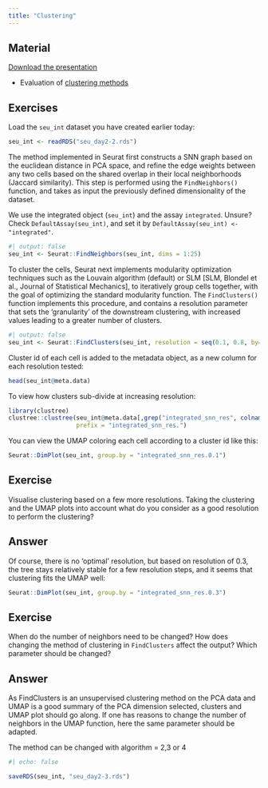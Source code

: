 ```yaml
---
title: "Clustering"
---
```


## Material

[Download the presentation](../assets/pdf/scRNAseq_clustering_RM.pdf)

- Evaluation of [clustering methods](https://f1000research.com/articles/7-1141)

## Exercises

Load the `seu_int` dataset you have created earlier today:

```r
seu_int <- readRDS("seu_day2-2.rds")
```

The method implemented in Seurat first constructs a SNN graph based on the euclidean distance in PCA space, and refine the edge weights between any two cells based on the shared overlap in their local neighborhoods (Jaccard similarity). This step is performed using the `FindNeighbors()` function, and takes as input the previously defined dimensionality of the dataset.

::: {.callout-note}
We use the integrated object (`seu_int`) and the assay `integrated`. Unsure? Check `DefaultAssay(seu_int)`, and set it by `DefaultAssay(seu_int) <- "integrated"`. 
:::

```r
#| output: false
seu_int <- Seurat::FindNeighbors(seu_int, dims = 1:25)
```

To cluster the cells, Seurat next implements modularity optimization techniques such as the Louvain algorithm (default) or SLM [SLM, Blondel et al., Journal of Statistical Mechanics], to iteratively group cells together, with the goal of optimizing the standard modularity function. The `FindClusters()` function implements this procedure, and contains a resolution parameter that sets the ‘granularity’ of the downstream clustering, with increased values leading to a greater number of clusters.

```r
#| output: false
seu_int <- Seurat::FindClusters(seu_int, resolution = seq(0.1, 0.8, by=0.1))
```

Cluster id of each cell is added to the metadata object, as a new column for each resolution tested:

```r
head(seu_int@meta.data)
```

To view how clusters sub-divide at increasing resolution:

```r
library(clustree)
clustree::clustree(seu_int@meta.data[,grep("integrated_snn_res", colnames(seu_int@meta.data))],
                   prefix = "integrated_snn_res.")
```

You can view the UMAP coloring each cell according to a cluster id like this:

```r
Seurat::DimPlot(seu_int, group.by = "integrated_snn_res.0.1")
```

::: {.callout-important}
## Exercise
Visualise clustering based on a few more resolutions. Taking the clustering and the UMAP plots into account what do you consider as a good resolution to perform the clustering?
:::

::: {.callout-tip collapse="true"}
## Answer
Of course, there is no 'optimal' resolution, but based on resolution of 0.3, the tree stays relatively stable for a few resolution steps, and it seems that clustering fits the UMAP well:

```r
Seurat::DimPlot(seu_int, group.by = "integrated_snn_res.0.3")
```
:::

::: {.callout-important}
## Exercise
When do the number of neighbors need to be changed? How does changing the method of clustering in `FindClusters` affect the output? Which parameter should be changed?
:::

::: {.callout-tip collapse="true"}
## Answer
As FindClusters is an unsupervised clustering method on the PCA data and UMAP is a good summary of the PCA dimension selected, clusters and UMAP plot should go along. If one has reasons to change the number of neighbors in the UMAP function, here the same parameter should be adapted.
    
The method can be changed with algorithm = 2,3 or 4
:::

```r
#| echo: false

saveRDS(seu_int, "seu_day2-3.rds")
```

